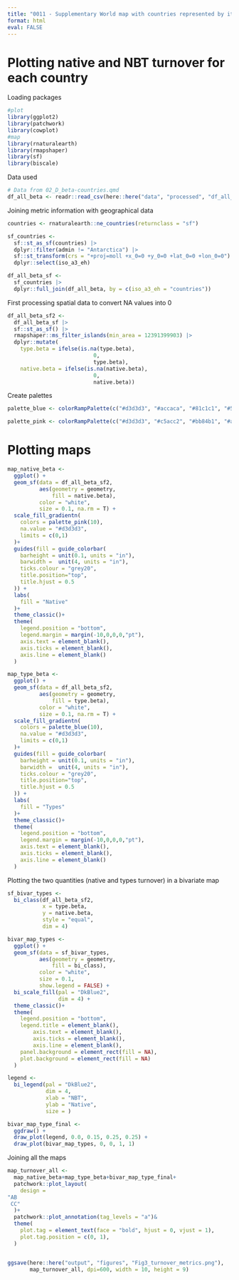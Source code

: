 ```yaml
---
title: "0011 - Supplementary World map with countries represented by its NBT and native turnover (Figure 3)"
format: html
eval: FALSE
---
```


# Plotting native and NBT turnover for each country

Loading packages

```r
#plot
library(ggplot2)
library(patchwork)
library(cowplot)
#map
library(rnaturalearth)
library(rmapshaper)
library(sf)
library(biscale)
```

Data used

```r
# Data from 02_D_beta-countries.qmd
df_all_beta <- readr::read_csv(here::here("data", "processed", "df_all_beta.csv"))
```

Joining metric information with geographical data

```r
countries <- rnaturalearth::ne_countries(returnclass = "sf")

sf_countries <-
  sf::st_as_sf(countries) |>
  dplyr::filter(admin != "Antarctica") |>
  sf::st_transform(crs = "+proj=moll +x_0=0 +y_0=0 +lat_0=0 +lon_0=0") |> 
  dplyr::select(iso_a3_eh)

df_all_beta_sf <-
  sf_countries |>
  dplyr::full_join(df_all_beta, by = c(iso_a3_eh = "countries"))

```

First processing spatial data to convert NA values into 0

```r
df_all_beta_sf2 <- 
  df_all_beta_sf |> 
  sf::st_as_sf() |> 
  rmapshaper::ms_filter_islands(min_area = 12391399903) |> 
  dplyr::mutate(
    type.beta = ifelse(is.na(type.beta), 
                           0, 
                           type.beta),
    native.beta = ifelse(is.na(native.beta), 
                           0, 
                           native.beta))
```

Create palettes

```r
palette_blue <- colorRampPalette(c("#d3d3d3", "#accaca", "#81c1c1", "#52b6b6"))

palette_pink <- colorRampPalette(c("#d3d3d3", "#c5acc2", "#bb84b1", "#ac5a9c"))

```

# Plotting maps

```r
map_native_beta <- 
  ggplot() +
  geom_sf(data = df_all_beta_sf2,
          aes(geometry = geometry,
              fill = native.beta),
          color = "white",
          size = 0.1, na.rm = T) +
  scale_fill_gradientn(
    colors = palette_pink(10),
    na.value = "#d3d3d3",
    limits = c(0,1)
  )+
  guides(fill = guide_colorbar(
    barheight = unit(0.1, units = "in"),
    barwidth =  unit(4, units = "in"),
    ticks.colour = "grey20",
    title.position="top", 
    title.hjust = 0.5
  )) +
  labs(
    fill = "Native"
  )+
  theme_classic()+
  theme(
    legend.position = "bottom",
    legend.margin = margin(-10,0,0,0,"pt"),
    axis.text = element_blank(),  
    axis.ticks = element_blank(),
    axis.line = element_blank()
  ) 

map_type_beta <- 
  ggplot() +
  geom_sf(data = df_all_beta_sf2,
          aes(geometry = geometry,
              fill = type.beta),
          color = "white",
          size = 0.1, na.rm = T) +
  scale_fill_gradientn(
    colors = palette_blue(10),
    na.value = "#d3d3d3",
    limits = c(0,1)
  )+
  guides(fill = guide_colorbar(
    barheight = unit(0.1, units = "in"),
    barwidth =  unit(4, units = "in"),
    ticks.colour = "grey20",
    title.position="top", 
    title.hjust = 0.5
  )) +
  labs(
    fill = "Types"
  )+
  theme_classic()+
  theme(
    legend.position = "bottom",
    legend.margin = margin(-10,0,0,0,"pt"),
    axis.text = element_blank(),  
    axis.ticks = element_blank(),
    axis.line = element_blank()
  ) 
```

Plotting the two quantities (native and types turnover) in a bivariate map

```r
sf_bivar_types <-
  bi_class(df_all_beta_sf2, 
           x = type.beta, 
           y = native.beta, 
           style = "equal",
           dim = 4)

bivar_map_types <- 
  ggplot() +
  geom_sf(data = sf_bivar_types, 
          aes(geometry = geometry,
              fill = bi_class), 
          color = "white",
          size = 0.1, 
          show.legend = FALSE) +
  bi_scale_fill(pal = "DkBlue2", 
                dim = 4) +
  theme_classic()+
  theme(
    legend.position = "bottom",
    legend.title = element_blank(),
        axis.text = element_blank(),  
        axis.ticks = element_blank(),
        axis.line = element_blank(),
    panel.background = element_rect(fill = NA),
    plot.background = element_rect(fill = NA)
  ) 

legend <-
  bi_legend(pal = "DkBlue2",
            dim = 4,
            xlab = "NBT",
            ylab = "Native",
            size = )

bivar_map_type_final <- 
  ggdraw() +
  draw_plot(legend, 0.0, 0.15, 0.25, 0.25) +
  draw_plot(bivar_map_types, 0, 0, 1, 1)

```

Joining all the maps 

```r
map_turnover_all <-
  map_native_beta+map_type_beta+bivar_map_type_final+
  patchwork::plot_layout(
    design = 
"AB
 CC"
  )+
  patchwork::plot_annotation(tag_levels = "a")&
  theme(
    plot.tag = element_text(face = "bold", hjust = 0, vjust = 1),
    plot.tag.position = c(0, 1),
  )


ggsave(here::here("output", "figures", "Fig3_turnover_metrics.png"),
       map_turnover_all, dpi=600, width = 10, height = 9)

```